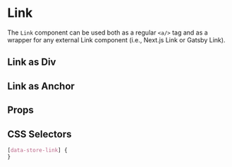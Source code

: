 

# Link

The `Link` component can be used both as a regular `<a/>` tag and as a wrapper for any external Link component (i.e., Next.js Link or Gatsby Link).

## Link as Div

<Canvas>
  <Story id="atoms-link--link-as-div" />
</Canvas>

## Link as Anchor

<Canvas>
  <Story id="atoms-link--link-as-anchor" />
</Canvas>

## Props

<ArgsTable of={Link} />

## CSS Selectors

```css
[data-store-link] {
}
```
